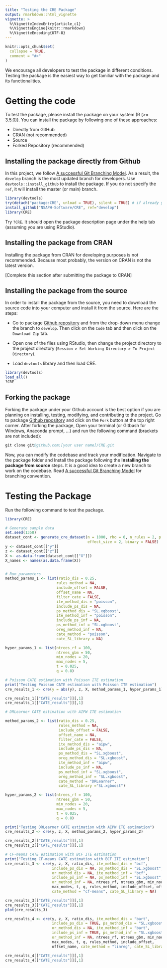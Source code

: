 ```yaml
---
title: "Testing the CRE Package"
output: rmarkdown::html_vignette
vignette: >
  %\VignetteIndexEntry{article_c1}
  %\VignetteEngine{knitr::rmarkdown}
  %\VignetteEncoding{UTF-8}
---
```


```r
knitr::opts_chunk$set(
  collapse = TRUE,
  comment = "#>"
)
```

We encourage all developers to test the package in different conditions. 
Testing the package is the easiest way to get familiar with the package and its 
functionalities.  

# Getting the code


To test the package, please install the package on your
system (R (>= 3.5.0)). You can install the package by following one of these 
approaches:

- Directly from GitHub
- CRAN (not recommended)
- Source 
- Forked Repository (recommended)

## Installing the package directly from Github

In this project, we follow [A successful Git Branching Model](https://nvie.com/posts/a-successful-git-branching-model/).
As a result, the `develop` branch is the most updated branch for developers. Use
`devtools::install_github` to install the package. If you do not specify the `ref`,
it will install the master (or main) branch.  

```R
library(devtools)
try(detach("package:CRE", unload = TRUE), silent = TRUE) # if already you have the package, detach and unload it, to have a new install. 
install_github("NSAPH-Software/CRE", ref="develop")
library(CRE)
```

Try `?CRE`. It should open the package description page under the help tab 
(assuming you are using RStudio).

## Installing the package from CRAN

Installing the package from CRAN for developing purposes is not recommended. 
Because most probably, the version on CRAN is not the latest version. 

[Complete this section after submitting the package to CRAN]

## Installing the package from the source

In order to install the package from the source, you need to download the source 
code into your computer and install it from the source. Here are the steps:

- Go to package [Github repository](https://github.com/NSAPH-Software/CRE) and from the 
drop-down menu change the branch to `develop`. Then click on the `Code` tab and 
then click on the `Download Zip` tab.

- Open one of the files using RStudio, then change the project directory to the 
project directory (`Session > Set Working Directory > To Project Directory`). 

- Load `devtools` library and then load CRE.

```R
library(devtools)
load_all()
?CRE
```

## Forking the package

Forking the package under your Github account is the best option if you are 
planning on installing, testing, modifying, and contributing to the 
project. Go to package [Github repository](https://github.com/NSAPH-Software/CRE) and 
click on the `Fork` button at the top right corner. After forking the package, 
Open your terminal (or Gitbash for Windows, Anaconda prompt, ...) and run the 
following command  (brackets are not included):

```S
git clone git@github.com:[your user name]/CRE.git
```

Now, you can modify the codebase and track your modification. Navigate to the 
package folder and Install the package following the 
**Installing the package from source** steps. It is a good idea 
to create a new branch to work on the codebase. Read 
[A successful Git Branching Model](https://nvie.com/posts/a-successful-git-branching-model/) for 
branching convention.

# Testing the Package

Run the following command to test the package. 

```r

library(CRE)

# Generate sample data
set.seed(1358)
dataset_cont <- generate_cre_dataset(n = 1000, rho = 0, n_rules = 2, p = 10,
                                     effect_size = 2, binary = FALSE)
y <- dataset_cont[["y"]]
z <- dataset_cont[["z"]]
X <- as.data.frame(dataset_cont[["X"]])
X_names <- names(as.data.frame(X))


# Run parameters
method_params_1 <- list(ratio_dis = 0.25,
                       rules_method = NA,
                       include_offset = FALSE,
                       offset_name = NA,
                       filter_cate = FALSE,
                       ite_method_dis = "poisson",
                       include_ps_dis = NA, 
                       ps_method_dis = "SL.xgboost",
                       ite_method_inf = "poisson",
                       include_ps_inf = NA, 
                       ps_method_inf = "SL.xgboost",
                       oreg_method_inf = NA, 
                       cate_method = "poisson", 
                       cate_SL_library = NA)

hyper_params_1 <- list(ntrees_rf = 100,
                       ntrees_gbm = 50,
                       min_nodes = 20,
                       max_nodes = 5,
                       t = 0.025,
                       q = 0.8)

# Poisson CATE estimation with Poisson ITE estimation
print("Testing Poisson CATE estimation with Poisson ITE estimation")
cre_results_1 <- cre(y = abs(y), z, X, method_params_1, hyper_params_1)

cre_results_1[["CATE_results"]][,1]
cre_results_1[["CATE_results"]][,1]
```

```r
# DRLearner CATE estimation with AIPW ITE estimation

method_params_2 <- list(ratio_dis = 0.25,
                        rules_method = NA,
                        include_offset = FALSE,
                        offset_name = NA,
                        filter_cate = FALSE,
                        ite_method_dis = "aipw",
                        include_ps_dis = NA, 
                        ps_method_dis = "SL.xgboost",
                        oreg_method_dis = "SL.xgboost",
                        ite_method_inf = "aipw",
                        include_ps_inf = NA, 
                        ps_method_inf = "SL.xgboost",
                        oreg_method_inf = "SL.xgboost", 
                        cate_method = "DRLearner", 
                        cate_SL_library ="SL.xgboost")

hyper_params_2 <- list(ntrees_rf = 100,
                       ntrees_gbm = 50,
                       min_nodes = 20,
                       max_nodes = 5,
                       t = 0.025,
                       q = 0.8)

print("Testing DRLearner CATE estimation with AIPW ITE estimation")
cre_results_2 <- cre(y, z, X, method_params_2, hyper_params_2)

cre_results_2[["CATE_results"]][,1]
cre_results_2[["CATE_results"]][,1]
```

```r
# CF-means CATE estimation with BCF ITE estimation
print("Testing CF-means CATE estimation with BCF ITE estimation")
cre_results_3 <- cre(y, z, X, ratio_dis, ite_method_dis = "bcf",
                     include_ps_dis = NA, ps_method_dis = "SL.xgboost",
                     or_method_dis = NA, ite_method_inf = "bcf",
                     include_ps_inf = NA, ps_method_inf = "SL.xgboost",
                     or_method_inf = NA, ntrees_rf, ntrees_gbm, min_nodes,
                     max_nodes, t, q, rules_method, include_offset, offset_name,
                     cate_method = "cf-means", cate_SL_library = NA)

cre_results_3[["CATE_results"]][,1]
cre_results_3[["CATE_results"]][,1]
plot(cre_results_3)
```

```r
cre_results_4 <- cre(y, z, X, ratio_dis, ite_method_dis = "bart",
                     include_ps_dis = TRUE, ps_method_dis = "SL.xgboost",
                     or_method_dis = NA, ite_method_inf = "bart",
                     include_ps_inf = TRUE, ps_method_inf = "SL.xgboost",
                     or_method_inf = NA, ntrees_rf, ntrees_gbm, min_nodes,
                     max_nodes, t, q, rules_method, include_offset,
                     offset_name, cate_method = "linreg", cate_SL_library = NA)

cre_results_4[["CATE_results"]][,1]
cre_results_4[["CATE_results"]][,1]
```

